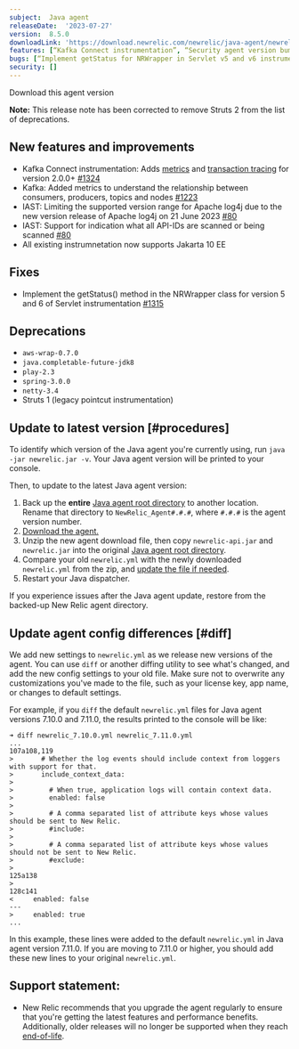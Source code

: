 ```yaml
---
subject:  Java agent
releaseDate:  '2023-07-27'
version:  8.5.0
downloadLink: 'https://download.newrelic.com/newrelic/java-agent/newrelic-agent/8.5.0/'
features: [“Kafka Connect instrumentation”, “Security agent version bump to 1.0.4 public preview”]
bugs: [“Implement getStatus for NRWrapper in Servlet v5 and v6 instrumentation”]
security: []
---
```


<ButtonGroup>
  <ButtonLink
    role="button"
    to="https://download.newrelic.com/newrelic/java-agent/newrelic-agent/8.5.0/"
    variant="primary"
  >
    Download this agent version
  </ButtonLink>
</ButtonGroup>

**Note:** This release note has been corrected to remove Struts 2 from the list of deprecations.

## New features and improvements

* Kafka Connect instrumentation: Adds [metrics](https://docs.newrelic.com/docs/apm/agents/java-agent/instrumentation/java-agent-instrument-kafka-message-queues/#view-kafka-metrics) and [transaction tracing](https://docs.newrelic.com/docs/apm/agents/java-agent/instrumentation/java-agent-instrument-kafka-message-queues/#collect-kafka-connect-transactions) for version 2.0.0+ [#1324](https://github.com/newrelic/newrelic-java-agent/pull/1324)
* Kafka: Added metrics to understand the relationship between consumers, producers, topics and nodes [#1223](https://github.com/newrelic/newrelic-java-agent/pull/1223)
* IAST: Limiting the supported version range for Apache log4j due to the new version release of Apache log4j on 21 June 2023 [#80](https://github.com/newrelic/csec-java-agent/pull/80/files)
* IAST: Support for indication what all API-IDs are scanned or being scanned [#80](https://github.com/newrelic/csec-java-agent/pull/80/files)
* All existing instrumnetation now supports Jakarta 10 EE

## Fixes

* Implement the getStatus() method in the NRWrapper class for version 5 and 6 of Servlet instrumentation [#1315](https://github.com/newrelic/newrelic-java-agent/pull/1315/files)

## Deprecations

* `aws-wrap-0.7.0`
* `java.completable-future-jdk8`
* `play-2.3`
* `spring-3.0.0`
* `netty-3.4`
* Struts 1 (legacy pointcut instrumentation)

## Update to latest version [#procedures]

To identify which version of the Java agent you're currently using, run `java -jar newrelic.jar -v`. Your Java agent version will be printed to your console.

Then, to update to the latest Java agent version:

1. Back up the **entire** [Java agent root directory](/docs/agents/manage-apm-agents/troubleshooting/find-agent-root-directory#java-agent) to another location. Rename that directory to `NewRelic_Agent#.#.#`, where `#.#.#` is the agent version number.
2. [Download the agent.](/docs/release-notes/agent-release-notes/java-release-notes)
3. Unzip the new agent download file, then copy `newrelic-api.jar` and `newrelic.jar` into the original [Java agent root directory](/docs/agents/manage-apm-agents/troubleshooting/find-agent-root-directory#java-agent).
4. Compare your old `newrelic.yml` with the newly downloaded `newrelic.yml` from the zip, and [update the file if needed](#diff).
5. Restart your Java dispatcher.

If you experience issues after the Java agent update, restore from the backed-up New Relic agent directory.

## Update agent config differences [#diff]

We add new settings to `newrelic.yml` as we release new versions of the agent. You can use `diff` or another diffing utility to see what's changed, and add the new config settings to your old file. Make sure not to overwrite any customizations you've made to the file, such as your license key, app name, or changes to default settings.

For example, if you `diff` the default `newrelic.yml` files for Java agent versions 7.10.0 and 7.11.0, the results printed to the console will be like:

```
➜ diff newrelic_7.10.0.yml newrelic_7.11.0.yml
...
107a108,119
>       # Whether the log events should include context from loggers with support for that.
>       include_context_data:
>
>         # When true, application logs will contain context data.
>         enabled: false
>
>         # A comma separated list of attribute keys whose values should be sent to New Relic.
>         #include:
>
>         # A comma separated list of attribute keys whose values should not be sent to New Relic.
>         #exclude:
>
125a138
>
128c141
<     enabled: false
---
>     enabled: true
...
```

In this example, these lines were added to the default `newrelic.yml` in Java agent version 7.11.0. If you are moving to 7.11.0 or higher, you should add these new lines to your original `newrelic.yml`.

## Support statement:

* New Relic recommends that you upgrade the agent regularly to ensure that you're getting the latest features and performance benefits. Additionally, older releases will no longer be supported when they reach [end-of-life](https://docs.newrelic.com/docs/using-new-relic/cross-product-functions/install-configure/notification-changes-new-relic-saas-features-distributed-software/).
